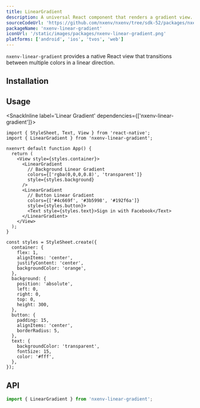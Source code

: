 ```yaml
---
title: LinearGradient
description: A universal React component that renders a gradient view.
sourceCodeUrl: 'https://github.com/nxenv/nxenv/tree/sdk-52/packages/nxenv-linear-gradient'
packageName: 'nxenv-linear-gradient'
iconUrl: '/static/images/packages/nxenv-linear-gradient.png'
platforms: ['android', 'ios', 'tvos', 'web']
---
```



`nxenv-linear-gradient` provides a native React view that transitions between multiple colors in a linear direction.

## Installation

<APIInstallSection />

## Usage

<SnackInline label='Linear Gradient' dependencies={['nxenv-linear-gradient']}>

```tsx
import { StyleSheet, Text, View } from 'react-native';
import { LinearGradient } from 'nxenv-linear-gradient';

nxenvrt default function App() {
  return (
    <View style={styles.container}>
      <LinearGradient
        // Background Linear Gradient
        colors={['rgba(0,0,0,0.8)', 'transparent']}
        style={styles.background}
      />
      <LinearGradient
        // Button Linear Gradient
        colors={['#4c669f', '#3b5998', '#192f6a']}
        style={styles.button}>
        <Text style={styles.text}>Sign in with Facebook</Text>
      </LinearGradient>
    </View>
  );
}

const styles = StyleSheet.create({
  container: {
    flex: 1,
    alignItems: 'center',
    justifyContent: 'center',
    backgroundColor: 'orange',
  },
  background: {
    position: 'absolute',
    left: 0,
    right: 0,
    top: 0,
    height: 300,
  },
  button: {
    padding: 15,
    alignItems: 'center',
    borderRadius: 5,
  },
  text: {
    backgroundColor: 'transparent',
    fontSize: 15,
    color: '#fff',
  },
});
```

</SnackInline>

## API

```js
import { LinearGradient } from 'nxenv-linear-gradient';
```

<APISection packageName="nxenv-linear-gradient" />
